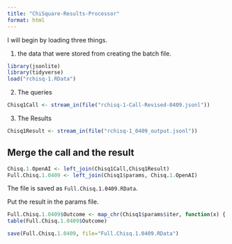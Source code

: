 ```yaml
---
title: "ChiSquare-Results-Processor"
format: html
---
```


I will begin by loading three things.  

1. the data that were stored from creating the batch file.

```r
library(jsonlite)
library(tidyverse)
load("rchisq-1.RData")
```

2. The queries

```r
Chisq1Call <- stream_in(file("rchisq-1-Call-Revised-0409.jsonl"))
```

3. The Results

```r
Chisq1Result <- stream_in(file("rchisq-1_0409_output.jsonl"))
```

## Merge the call and the result

```r
Chisq.1.OpenAI <- left_join(Chisq1Call,Chisq1Result)
Full.Chisq.1.0409 <- left_join(Chisq1$params, Chisq.1.OpenAI)
```

The file is saved as `Full.Chisq.1.0409.RData`.

Put the result in the params file.

```r
Full.Chisq.1.0409$Outcome <- map_chr(Chisq1$params$iter, function(x) { unlist(Chisq1Result$response$body$choices[[x]][[2]][2]) })
table(Full.Chisq.1.0409$Outcome)
```

```r
save(Full.Chisq.1.0409, file="Full.Chisq.1.0409.RData")
```

